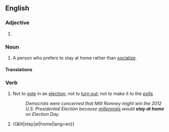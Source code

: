 {{also|stay-at-home}}
==English==

===Adjective===
{{en-adj|-}}

# {{alternative spelling of|stay-at-home|lang=en}}

===Noun===
{{en-noun}}

# A person who prefers to stay at home rather than [[socialize]].
#: {{syn|en|homebody}}

====Translations====
{{trans-see|person who prefers to stay at home|homebody}}

===Verb===
{{en-verb|stays at home|staying at home|stayed at home|stayed at home}}

# Not to [[vote]] in an [[election]]; not to [[turn out]]; not to make it to the [[polls]]
#: ''Democrats were concerned that Mitt Romney might win the 2012 U.S. Presidential Election because [[millennial]]s would '''stay at home''' on Election Day.''
# {{&lit|stay|at|home|lang=en}}